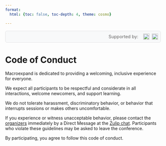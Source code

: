 ```yaml
---
format:
  html: {toc: false, toc-depth: 4, theme: cosmo}

---
```

<style></style><style>.printedClojure .sourceCode {
  background-color: transparent;
  border-style: none;
}
</style><style>.clay-limit-image-width .clay-image {max-width: 100%}
.clay-side-by-side .sourceCode {margin: 0}
.clay-side-by-side {margin: 1em 0}
</style>
<script src="code_of_conduct_files/md-default0.js" type="text/javascript"></script><script src="code_of_conduct_files/md-default1.js" type="text/javascript"></script>

```{=html}
<div style="display: flex; justify-content: flex-end; margin: 1rem 0; padding: 0.5rem; background: #f8f9fa; border-radius: 6px; border: 1px solid #e0e0e0;"><div style="display: flex; align-items: center; gap: 0.5rem;"><span style="font-size: 0.9rem; color: #666;">Supported by: </span><a href="./index.html#supporting-companies" key="techascent" style="display: inline-flex; align-items: center; gap: 0.5rem; margin-left: 0.5rem; text-decoration: none;"><img alt="TechAscent mark" src="images/ta-mark-red.svg" style="height: 20px; width: auto;" /><img alt="TechAscent logo" src="images/ta-type.svg" style="height: 20px; width: auto;" /></a></div></div>
```



# Code of Conduct

Macroexpand is dedicated to providing a welcoming, inclusive experience for everyone.

We expect all participants to be respectful and considerate in all interactions, welcome newcomers, and support learning.

We do not tolerate harassment, discriminatory behavior, or behavior that interrupts sessions or makes others uncomfortable.

If you experience or witness unacceptable behavior, please contact the [organizers](./people.html#organizers) immediately by a Direct Message at the [Zulip chat](https://scicloj.github.io/docs/community/chat/). Participants who violate these guidelines may be asked to leave the conference.

By participating, you agree to follow this code of conduct.